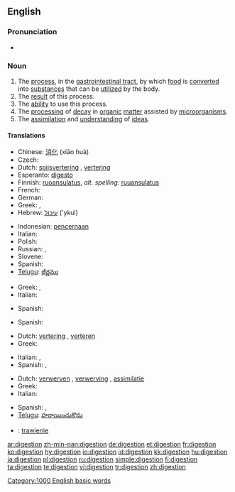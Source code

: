 {{also|digestión}}
==English==
{{wikipedia}}

===Pronunciation===
* {{audio|en-us-digestion.ogg|Audio (US)}}

===Noun===
{{en-noun|s|-}}

# The [[process]], in the [[gastrointestinal tract]], by which [[food]] is [[convert]]ed into [[substance]]s that can be [[utilize]]d by the body.
# The [[result]] of this process.
# The [[ability]] to use this process.
# The [[processing]] of [[decay]] in [[organic]] [[matter]] assisted by [[microorganism]]s.
# The [[assimilation]] and [[understanding]] of [[idea]]s.

====Translations====
{{trans-top|process in gastrointestinal tract}}
* Chinese: [[消化]] (xiāo huà)
* Czech: {{t-|cs|trávení|n}}
* Dutch: [[spijsvertering]] {{f}}, [[vertering]] {{f}}
* Esperanto: [[digesto]]
* Finnish: [[ruoansulatus]], ''alt. spelling:'' [[ruuansulatus]]
* French: {{t+|fr|digestion|f}}
* German: {{t+|de|Verdauung|f}}
* Greek: {{t|el|πέψη|f}}, {{t|el|χώνεψη|f}}
* Hebrew: [[עיכול]] ('ykul) {{m}}
{{trans-mid}}
* Indonesian: [[pencernaan]]
* Italian: {{t+|it|digestione|f}}
* Polish: {{t+|pl|trawienie|n}}
* Russian: {{t+|ru|пищеварение|n|tr=piščevarénije|sc=Cyrl}}, {{t+|ru|переваривание|n|tr=perevarivánije|sc=Cyrl}}
* Slovene: {{t+|sl|prebava|f}}
* Spanish: {{t+|es|digestión|f}}
* [[Telugu]]: [[జీర్ణము]]
{{trans-bottom}}

{{trans-top|result of this process}}
* Greek: {{t|el|πέψη|f}}, {{t|el|χώνεψη|f}}
* Italian: {{t+|it|digestione|f}}
{{trans-mid}}
* Spanish: {{t+|es|digestión|f}}
{{trans-bottom}}

{{trans-top|ability to use this process}}
* Spanish: {{t+|es|digestión|f}}
{{trans-mid}}
{{trans-bottom}}

{{trans-top|processing of decay in organic matter assisted by microorganisms}}
* Dutch: [[vertering]] {{f}}, [[verteren]] {{n}}
* Greek: {{t|el|αποσύνθεση|f}}
{{trans-mid}}
* Italian: {{t+|it|decomposizione|f}}, {{t+|it|digestione|f}}
* Spanish: {{t+|es|descomposición|f}}, {{t+|es|putrefacción|f}}
{{trans-bottom}}

{{trans-top|assimilation and understanding of ideas}}
* Dutch: [[verwerven]] {{n}}, [[verwerving]] {{f}}, [[assimilatie]] {{f}}
* Greek: {{t|el|αφομοίωση|f}}
* Italian: {{t-|it|assimilazione|f}}
{{trans-mid}}
* Spanish: {{t+|es|digestión|f}}, {{t+|es|asimilación|f}}
* [[Telugu]]: [[హరాయించుకొను]]
{{trans-bottom}}

{{checktrans-top}}
* {{ttbc|Polish}}: [[trawienie]] {{n}}
{{checktrans-bottom}}

[[Category:1000 English basic words]]

[[ar:digestion]]
[[zh-min-nan:digestion]]
[[de:digestion]]
[[et:digestion]]
[[fr:digestion]]
[[ko:digestion]]
[[hy:digestion]]
[[io:digestion]]
[[id:digestion]]
[[kk:digestion]]
[[hu:digestion]]
[[ja:digestion]]
[[pl:digestion]]
[[ru:digestion]]
[[simple:digestion]]
[[fi:digestion]]
[[ta:digestion]]
[[te:digestion]]
[[vi:digestion]]
[[tr:digestion]]
[[zh:digestion]]